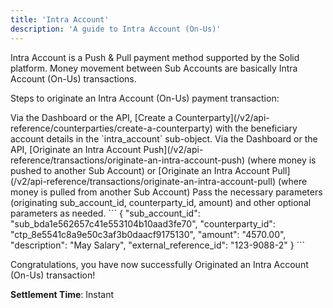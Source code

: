 ```yaml
---
title: 'Intra Account'
description: 'A guide to Intra Account (On-Us)'
---
```

Intra Account is a Push & Pull payment method supported by the Solid platform. Money movement between Sub Accounts are basically Intra Account (On-Us) transactions.

Steps to originate an Intra Account (On-Us) payment transaction:

<Steps>
  <Step title="Create Counterparty">
     Via the Dashboard or the API, [Create a Counterparty](/v2/api-reference/counterparties/create-a-counterparty) with the beneficiary account details in the `intra_account` sub-object. 
  </Step>
  <Step title="Originate an Intra Account (On-Us) Transaction">
    Via the Dashboard or the API, [Originate an Intra Account Push](/v2/api-reference/transactions/originate-an-intra-account-push) (where money is pushed to another Sub Account) or [Originate an Intra Account Pull](/v2/api-reference/transactions/originate-an-intra-account-pull) (where money is pulled from another Sub Account)
  </Step>
  <Step title="Pass Parameters">
    Pass the necessary parameters (originating sub_account_id, counterparty_id, amount) and other optional parameters as needed.
```
{
  "sub_account_id": "sub_bda1e562657c41e553104b10aad3fe70",
  "counterparty_id": "ctp_8e5541c8a9e50c3af3b0daacf9175130",
  "amount": "4570.00",
  "description": "May Salary",
  "external_reference_id": "123-9088-2"
}
```
  </Step>
</Steps>

<Check>Congratulations, you have now successfully Originated an Intra Account (On-Us) transaction!</Check>

**Settlement Time**: Instant 


